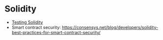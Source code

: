 = Solidity =

* [[Testing Solidity]]
* Smart contract security: https://consensys.net/blog/developers/solidity-best-practices-for-smart-contract-security/

